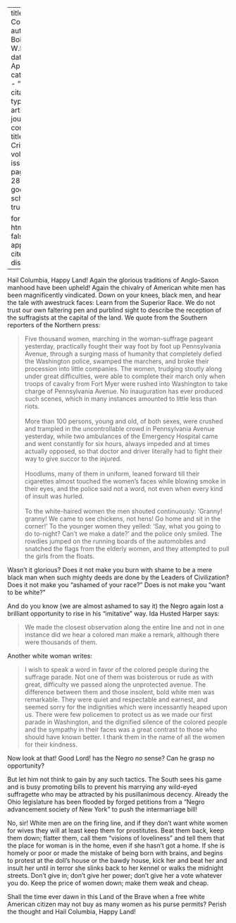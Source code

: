 
---
title: 'Hail Columbia'
author: Du Bois, W.E.B.
date: Apr. 1913
categories: 
  - ""
citation: 
  type: article-journal
  container-title: The Crisis
  volume: 5
  issue: 6
  page: 289-290
google-scholar: true

format:
  html:
    toc: false
    appendix-cite-as: display
---



Hail Columbia, Happy Land! Again the glorious traditions of Anglo-Saxon
manhood have been upheld! Again the chivalry of American white men has
been magnificently vindicated. Down on your knees, black men, and hear
the tale with awestruck faces: Learn from the Superior Race. We do not
trust our own faltering pen and purblind sight to describe the reception
of the suffragists at the capital of the land. We quote from the
Southern reporters of the Northern press:

> Five thousand women, marching in the woman-suffrage pageant yesterday,
practically fought their way foot by foot up Pennsylvania Avenue,
through a surging mass of humanity that completely defied the Washington
police, swamped the marchers, and broke their procession into little
companies. The women, trudging stoutly along under great difficulties,
were able to complete their march only when troops of cavalry from Fort
Myer were rushed into Washington to take charge of Pennsylvania Avenue.
No inauguration has ever produced such scenes, which in many instances
amounted to little less than riots.    
> &nbsp;     
> More than 100 persons, young and old, of both sexes, were crushed and
trampled in the uncontrollable crowd in Pennsylvania Avenue yesterday,
while two ambulances of the Emergency Hospital came and went constantly
for six hours, always impeded and at times actually opposed, so that doctor and driver literally had to fight their way to give succor to the injured.    
> &nbsp;     
> Hoodlums, many of them in uniform, leaned forward till their
cigarettes almost touched the women's faces while blowing smoke in their
eyes, and the police said not a word, not even when every kind of insult
was hurled.    
> &nbsp;     
> To the white-haired women the men shouted continuously: 'Granny!
granny! We came to see chickens, not hens! Go home and sit in the
corner!' To the younger women they yelled: 'Say, what you going to do
to-night? Can't we make a date?' and the police only smiled. The
rowdies jumped on the running boards of the automobiles and snatched the
flags from the elderly women, and they attempted to pull the girls from
the floats.

Wasn't it glorious? Does it not make you burn with shame to be a mere
black man when such mighty deeds are done by the Leaders of
Civilization? Does it not make you "ashamed of your race?" Does is not
make you "want to be white?"

And do you know (we are almost ashamed to say it) the Negro again lost a
brilliant opportunity to rise in his "imitative" way. Ida Husted Harper
says:

> We made the closest observation along the entire line and not in one
instance did we hear a colored man make a remark, although there were
thousands of them.

Another white woman writes:

> I wish to speak a word in favor of the colored people during the
suffrage parade. Not one of them was boisterous or rude as with great,
difficulty we passed along the unprotected avenue. The difference
between them and those insolent, bold white men was remarkable. They
were quiet and respectable and earnest, and seemed sorry for the
indignities which were incessantly heaped upon us. There were few
policemen to protect us as we made our first parade in Washington, and the dignified silence of the colored people and the sympathy in their faces was a great contrast to those who should have known better. I thank them in the name of all the women for their
kindness.

Now look at that! Good Lord! has the Negro *no* sense? Can he grasp no
opportunity?

But let him not think to gain by any such tactics. The South sees his
game and is busy promoting bills to prevent his marrying any wild-eyed
suffragette who may be attracted by his pusillanimous decency. Already
the Ohio legislature has been flooded by forged petitions from a "Negro
advancement society of New York" to push the intermarriage bill!

No, sir! White men are on the firing line, and if they don't want white
women for wives they will at least keep them for prostitutes. Beat them
back, keep them down; flatter them, call them "visions of loveliness" and tell them that the place for woman is in the home, even if she hasn't got a home. If she is homely or poor or made the mistake of being
born with brains, and begins to protest at the doll's house or the bawdy
house, kick her and beat her and insult her until in terror she slinks
back to her kennel or walks the midnight streets. Don't give in; don't
give her power; don't give her a vote whatever you do. Keep the price of
women down; make them weak and cheap.

Shall the time ever dawn in this Land of the Brave when a free white
American citizen may not buy as many women as his purse permits? Perish
the thought and Hail Columbia, Happy Land!

